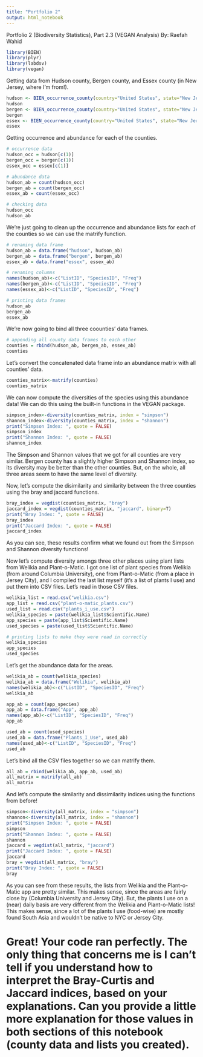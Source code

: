 ```yaml
---
title: "Portfolio 2"
output: html_notebook
---
```


Portfolio 2 (Biodiversity Statistics), Part 2.3 (VEGAN Analysis)
By: Raefah Wahid

```r
library(BIEN)
library(plyr)
library(labdsv)
library(vegan)
```

Getting data from Hudson county, Bergen county, and Essex county (in New Jersey, where I'm from!).

```r
hudson <- BIEN_occurrence_county(country="United States", state="New Jersey", county = "Hudson")
hudson
bergen <- BIEN_occurrence_county(country="United States", state="New Jersey", county = "Bergen")
bergen
essex <- BIEN_occurrence_county(country="United States", state="New Jersey", county = "Essex")
essex
```

Getting occurrence and abundance for each of the counties.

```r
# occurrence data
hudson_occ = hudson[c(1)]
bergen_occ = bergen[c(1)]
essex_occ = essex[c(1)]

# abundance data
hudson_ab = count(hudson_occ)
bergen_ab = count(bergen_occ)
essex_ab = count(essex_occ)

# checking data
hudson_occ
hudson_ab
```

We're just going to clean up the occurrence and abundance lists for each of the counties so we can use the matrify function. 

```r

# renaming data frame
hudson_ab = data.frame("hudson", hudson_ab)
bergen_ab = data.frame("bergen", bergen_ab)
essex_ab = data.frame("essex", essex_ab)

# renaming columns
names(hudson_ab)<-c("ListID", "SpeciesID", "Freq")
names(bergen_ab)<-c("ListID", "SpeciesID", "Freq")
names(essex_ab)<-c("ListID", "SpeciesID", "Freq")

# printing data frames
hudson_ab
bergen_ab
essex_ab
```

We're now going to bind all three coounties' data frames.

```r
# appending all county data frames to each other
counties = rbind(hudson_ab, bergen_ab, essex_ab)
counties
```

Let's convert the concatenated data frame into an abundance matrix with all counties' data.

```r
counties_matrix<-matrify(counties)
counties_matrix
```

We can now compute the diversities of the species using this abundance data! We can do this using the built-in functions in the VEGAN package.

```r
simpson_index<-diversity(counties_matrix, index = "simpson")
shannon_index<-diversity(counties_matrix, index = "shannon")
print("Simpson Index: ", quote = FALSE)
simpson_index
print("Shannon Index: ", quote = FALSE)
shannon_index
```

The Simpson and Shannon values that we got for all counties are very similar. Bergen county has a slightly higher Simpson and Shannon index, so its diversity may be better than the other counties. But, on the whole, all three areas seem to have the same level of diversity. 

Now, let's compute the disimilarity and similarity between the three counties using the bray and jaccard functions.

```r
bray_index = vegdist(counties_matrix, "bray")
jaccard_index = vegdist(counties_matrix, "jaccard", binary=T)
print("Bray Index: ", quote = FALSE)
bray_index
print("Jaccard Index: ", quote = FALSE)
jaccard_index
```

As you can see, these results confirm what we found out from the Simpson and Shannon diversity functions!

Now let's compute diversity amongs three other places using plant lists from Welikia and Plant-o-Matic. I got one list of plant species from Welikia (from around Columbia University), one from Plant-o-Matic (from a place in Jersey City), and I compiled the last list myself (it's a list of plants I use) and put them into CSV files. Let's read in those CSV files.

```r
welikia_list = read.csv("welikia.csv")
app_list = read.csv("plant-o-matic_plants.csv")
used_list = read.csv("plants_i_use.csv")
welikia_species = paste(welikia_list$Scientific.Name)
app_species = paste(app_list$Scientific.Name)
used_species = paste(used_list$Scientific.Name)

# printing lists to make they were read in correctly
welikia_species
app_species
used_species
```

Let's get the abundance data for the areas.

```r
welikia_ab = count(welikia_species)
welikia_ab = data.frame("Welikia", welikia_ab)
names(welikia_ab)<-c("ListID", "SpeciesID", "Freq")
welikia_ab

app_ab = count(app_species)
app_ab = data.frame("App", app_ab)
names(app_ab)<-c("ListID", "SpeciesID", "Freq")
app_ab

used_ab = count(used_species)
used_ab = data.frame("Plants_I_Use", used_ab)
names(used_ab)<-c("ListID", "SpeciesID", "Freq")
used_ab
```

Let's bind all the CSV files together so we can matrify them.

```r
all_ab = rbind(welikia_ab, app_ab, used_ab)
all_matrix = matrify(all_ab)
all_matrix
```

And let's compute the similarity and dissimilarity indices using the functions from before!

```r
simpson<-diversity(all_matrix, index = "simpson")
shannon<-diversity(all_matrix, index = "shannon")
print("Simpson Index: ", quote = FALSE)
simpson
print("Shannon Index: ", quote = FALSE)
shannon
jaccard = vegdist(all_matrix, "jaccard")
print("Jaccard Index: ", quote = FALSE)
jaccard
bray = vegdist(all_matrix, "bray")
print("Bray Index: ", quote = FALSE)
bray
```

As you can see from these results, the lists from Welikia and the Plant-o-Matic app are pretty similar. This makes sense, since the areas are fairly close by (Columbia University and Jersey City). But, the plants I use on a (near) daily basis are very different from the Welikia and Plant-o-Matic lists! This makes sense, since a lot of the plants I use (food-wise) are mostly found South Asia and wouldn't be native to NYC or Jersey City.

# Great! Your code ran perfectly. The only thing that concerns me is I can't tell if you understand how to interpret the Bray-Curtis and Jaccard indices, based on your explanations. Can you provide a little more explanation for those values in both sections of this notebook (county data and lists you created).